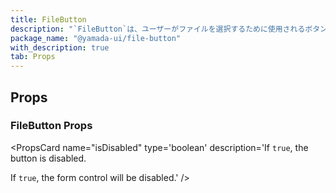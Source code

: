 ```yaml
---
title: FileButton
description: "`FileButton`は、ユーザーがファイルを選択するために使用されるボタンのコンポーネントです。"
package_name: "@yamada-ui/file-button"
with_description: true
tab: Props
---
```


## Props

### FileButton Props

<PropsCard name="errorBorderColor"
type='"link" | "border" | BorderColor | "current" | "whiteAlpha.50" | "whiteAlpha.100" | "whiteAlpha.200" | "whiteAlpha.300" | "whiteAlpha.400" | "whiteAlpha.500" | ... 253 more ... | ColorModeArray<...>'
description='The border color when the button is invalid.' />
<PropsCard name="isActive"
type='boolean'
description='If `true`, the button is represented as active.' />
<PropsCard name="isDisabled"
type='boolean'
description='If `true`, the button is disabled.

If `true`, the form control will be disabled.' />

<PropsCard
  name="isInvalid"
  type="boolean"
  description="If `true`, the form control will be invalid."
/>
<PropsCard
  name="isLoading"
  type="boolean"
  description="If `true`, the loading state of the button is represented."
/>
<PropsCard
  name="isReadOnly"
  type="boolean"
  description="If `true`, the form control will be readonly."
/>
<PropsCard
  name="isRequired"
  type="boolean"
  description="If `true`, the form control will be required."
/>
<PropsCard
  name="leftIcon"
  type="ReactElement<any, string | JSXElementConstructor<any>>"
  description="The icon to display at the left side of the button."
/>
<PropsCard
  name="loadingIcon"
  type='type ONLY_FOR_FORMAT =
  | "audio"
  | "grid"
  | ReactElement<any, string | JSXElementConstructor<any>>
  | "oval"
  | "dots"
  | "puff"
  | "rings"
  | "circles"'
  description="The icon to display when the button is loading."
/>
<PropsCard
  name="loadingPlacement"
  type='"end" | "start"'
  description="The placement of the loading indicator. Accepts `start` or `end`."
/>
<PropsCard
  name="loadingText"
  type="string"
  description="The text to display when the button is loading."
/>
<PropsCard
  name="onChange"
  type="(files: File[] | null) => void"
  description="Function to be called when a file change event occurs."
/>
<PropsCard
  name="resetRef"
  type="type ONLY_FOR_FORMAT =
  | ((instance: (() => void) | null) => void)
  | MutableRefObject<(() => void) | null>"
  description="Ref to a reset function."
/>
<PropsCard
  name="rightIcon"
  type="ReactElement<any, string | JSXElementConstructor<any>>"
  description="The icon to display at the right side of the button."
/>
